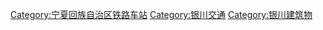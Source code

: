 [[Category:宁夏回族自治区铁路车站|Category:宁夏回族自治区铁路车站]]
[[Category:银川交通|Category:银川交通]]
[[Category:银川建筑物|Category:银川建筑物]]